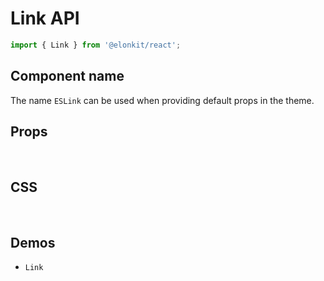 
<Meta title="Components API/Link" />

# Link API

```js
import { Link } from '@elonkit/react';
```

## Component name

The name `ESLink` can be used when providing default props in the theme.

## Props

<TableInterface name="LinkProps" variant="props" />

<br />

## CSS

<TableInterface name="LinkClasses" variant="css" />

<br />

## Demos

<ul>
  <li>
    <LinkTo kind="components-Link" story="demo">
      <code>Link</code>
    </LinkTo>
  </li>
</ul>
